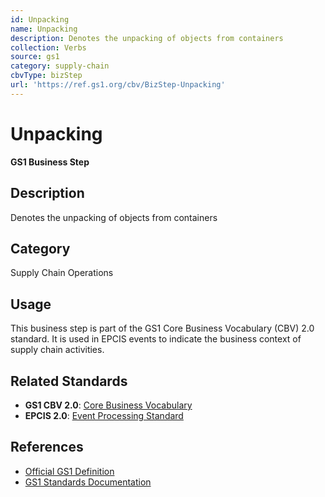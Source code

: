 ```yaml
---
id: Unpacking
name: Unpacking
description: Denotes the unpacking of objects from containers
collection: Verbs
source: gs1
category: supply-chain
cbvType: bizStep
url: 'https://ref.gs1.org/cbv/BizStep-Unpacking'
---
```

# Unpacking

**GS1 Business Step**

## Description

Denotes the unpacking of objects from containers

## Category

Supply Chain Operations

## Usage

This business step is part of the GS1 Core Business Vocabulary (CBV) 2.0 standard. It is used in EPCIS events to indicate the business context of supply chain activities.

## Related Standards

- **GS1 CBV 2.0**: [Core Business Vocabulary](https://ref.gs1.org/standards/cbv/)
- **EPCIS 2.0**: [Event Processing Standard](https://ref.gs1.org/standards/epcis/)

## References

- [Official GS1 Definition](https://ref.gs1.org/cbv/BizStep-Unpacking)
- [GS1 Standards Documentation](https://www.gs1.org/standards)
